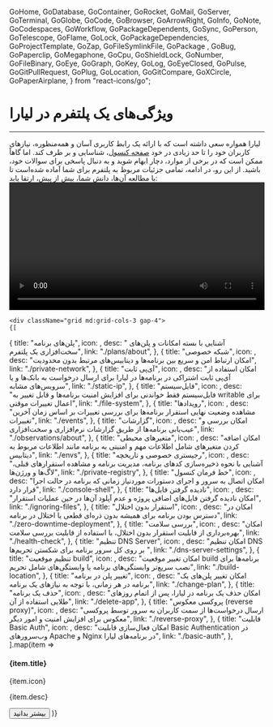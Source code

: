 
  GoHome,
  GoDatabase,
  GoContainer,
  GoRocket,
  GoMail,
  GoServer,
  GoTerminal,
  GoGlobe,
  GoCode,
  GoBrowser,
  GoArrowRight,
  GoInfo,
  GoNote,
  GoCodespaces,
  GoWorkflow,
  GoPackageDependents,
  GoSync,
  GoPerson,
  GoTelescope,
  GoFlame,
  GoLock,
  GoPackageDependencies,
  GoProjectTemplate,
  GoZap,
  GoFileSymlinkFile,
  GoPackage ,
  GoBug,
  GoPaperclip,
  GoMegaphone,
  GoCpu,
  GoShieldLock,
  GoNumber,
  GoFileBinary,
  GoEye,
  GoGraph,
  GoKey,
  GoLog,
  GoEyeClosed,
  GoPulse,
  GoGitPullRequest,
  GoPlug,
  GoLocation,
  GoGitCompare,
  GoXCircle,
  GoPaperAirplane,
} from "react-icons/go";


<Layout>
<Head>
<title>مستندات ویژگی‌های پلتفرم  - لیارا</title>
<meta property="og:title" content="مستندات خدمات رایانش ابری لیارا" />
<meta property="og:description" content="مستندات مربوط به ویژگی‌های پلتفرم و آشنایی با جزئیات آن "  />
</Head>

# ویژگی‌های یک پلتفرم در لیارا
<hr className="mb-2" />
لیارا همواره سعی داشته است که با 
ارائه یک رابط کاربری آسان و همه‌منظوره، نیازهای کاربران خود را تا حد زیادی در خود <a href="https://console.liara.ir" className="text-[#2196f3] ">صفحه کنسول</a>، شناسایی و بر طرف کند. اما گاهاً ممکن است که در برخی از موارد، دچار ابهام شوید و به دنبال پاسخی
برای سوالات خود، باشید.
از این رو، در ادامه، تمامی جزئیات مربوط به پلتفرم برای شما آماده شده‌است تا با مطالعه آن‌ها، دانش شما، بیش از پیش، ارتقا یابد:

<div className="h-6" />
<video
src="https://media.liara.ir/docs/platform.mp4"
controls="controls"
className="block w-full"
width="100%"
></video>
<div className="h-6" />

    <div className="grid md:grid-cols-3 gap-4">
    {[
  {
      title: "پلن‌های برنامه",
      icon: <GoCpu />,
      desc: " آشنایی با بسته امکانات و پلن‌های سخت‌افزاری یک پلتفرم",
      link: "./plans/about",
    },
    {
      title: "شبکه خصوصی",
      icon: <GoShieldLock  />,
      desc: "امکان ارتباط امن و سریع بین برنامه‌ها و دیتابیس‌های مرتبط بدون محدودیت",
      link: "./private-network",
    },
    {
      title: "آی‌پی ثابت",
      icon: <GoNumber  />,
      desc: "امکان استفاده از آی‌پی ثابت اشتراکی در برنامه‌ها در لیارا برای ارسال درخواست به بانک‌ها و یا سرویس‌های مشابه",
      link: "./static-ip",
    },
    {
      title: "فایل‌سیستم",
      icon: <GoFileBinary />,
      desc: "فایل‌سیستم فقط خواندنی برای افزایش امنیت برنامه‌ها و قابل تغییر به writable برای اعمال تغییرات موقتی",
      link: "./file-system",
    },
    {
      title: "رویدادها",
      icon: <GoEye />,
      desc: "مشاهده وضعیت نهایی استقرار برنامه‌ها برای بررسی تغییرات بر اساس زمان آخرین تغییرات",
      link: "./events",
    },
    {
      title: "گزارشات",
      icon: <GoGraph />,
      desc: "امکان بررسی و عیب‌یابی برنامه‌ها از طریق گزارشات نرم‌افزاری و سخت‌افزاری",
      link: "./observations/about",
    },
    {
      title: "متغیرهای محیطی",
      icon: <GoKey  />,
      desc: "امکان اضافه کردن متغیرهای شامل اطلاعات مهم و امنیتی به برنامه مانند اطلاعات مربوط به دیتابیس",
      link: "./envs",
    },
    {
      title: "رجیستری خصوصی و تاریخچه",
      icon: <GoLog />,
      desc: "آشنایی با نحوه ذخیره‌سازی کدهای برنامه، مدیریت برنامه و مشاهده استقرارهای قبلی، لاگ‌ها و ورژن‌ها",
      link: "./private-registry",
    },
    {
      title: "خط فرمان کنسول",
      icon: <GoBrowser />,
      desc: "امکان اتصال به سرور و اجرای دستورات موردنیاز زمانی که برنامه در حالت اجرا قرار دارد",
      link: "./console-shell",
    },
    {
      title: "نادیده گرفتن فایل‌ها",
      icon: <GoEyeClosed />,
      desc: "امکان نادیده گرفتن فایل‌های اضافی پروژه و عدم آپلود آن‌ها در حین عملیات استقرار",
      link: "./ignoring-files",
    },
    {
      title: "استقرار بدون اختلال",
      icon: <GoGitPullRequest  />,
      desc: "امکان در دسترس بودن برنامه برای همیشه بدون ذره‌ای قطعی یا اختلال در برنامه",
      link: "./zero-downtime-deployment",
    },
    {
      title: "بررسی سلامت",
      icon: <GoPulse />,
      desc: "امکان بهره‌برداری از قابلیت استقرار بدون اختلال، با استفاده از قابلیت بررسی سلامت",
      link: "./health-check",
    },
    {
      title: "تنظیم DNS Server",
      icon: <GoPlug  />,
      desc: "امکان تنظیم DNS بر روی کل سرور برنامه برای شکستن تحریم‌ها ",
      link: "./dns-server-settings",
    },
    {
      title: "تنظیم موقعیت build",
      icon: <GoLocation />,
      desc: "امکان تغییر موقعیت build برنامه‌ها برای نصب سریع‌تر وابستگی‌های برنامه یا وابستگی‌های شامل تحریم",
      link: "./build-location",
    },
    {
      title: "تغییر پلن در برنامه",
      icon: <GoGitCompare />,
      desc: "امکان تغییر پلن‌های یک برنامه در هر زمانی، با توجه به نیازهای یک برنامه",
      link: "./change-plan",
    },
    {
      title: "حذف یک برنامه",
      icon: <GoXCircle  />,
      desc: "امکان حذف یک برنامه در لیارا، پس از اتمام روزهای طلایی استفاده از آن",
      link: "./delete-app",
    },
    {
      title: "پروکسی معکوس (reverse proxy)",
      icon: <GoPaperAirplane  />,
      desc:
       "ارسال درخواست‌ها از سمت کاربران به سرور توسط پروکسی معکوس برای افزایش امنیت و امور دیگر",
      link: "./reverse-proxy",
    },
    {
      title: "قابلیت Basic Auth",
      icon: <GoLock />,
      desc:
       "امکان فعال‌سازی قابلیت Basic Authentication در وب‌سرورهای Apache و Nginx در برنامه‌های لیارا",
      link: "./basic-auth",
    },
].map(item =>
        <Card className="min-h-[180px] flex flex-col justify-between items-start w-full">
        <div>
            <div className="flex items-center justify-between gap-3">
            <h4>
                {item.title}
            </h4>
            <div className="bg-[#222] text-white p-1 rounded-md">
                {item.icon}
            </div>
            </div>
            <p align='justify' className="text-[gray] leading-6 text-[14px] mt-3">
            {item.desc}
            </p>
        </div>
        <Link href={item.link}>
        <Button variant="link" href={item.link}>بیشتر بدانید</Button>
        </Link>
        </Card>
    )}
    </div>






</Layout>